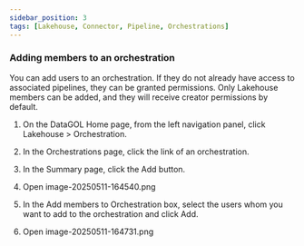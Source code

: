 ```yaml
---
sidebar_position: 3
tags: [Lakehouse, Connector, Pipeline, Orchestrations]
---
```


### Adding members to an orchestration

You can add users to an orchestration. If they do not already have access to associated pipelines, they can be granted permissions. Only Lakehouse members can be added, and they will receive creator permissions by default.

1.  On the DataGOL Home page, from the left navigation panel, click Lakehouse > Orchestration.
    
2.  In the Orchestrations page, click the link of an orchestration.
    
3.  In the Summary page, click the Add button.
    
4.  Open image-20250511-164540.png
    
5.  In the Add members to Orchestration box, select the users whom you want to add to the orchestration and click Add.
    
6.  Open image-20250511-164731.png